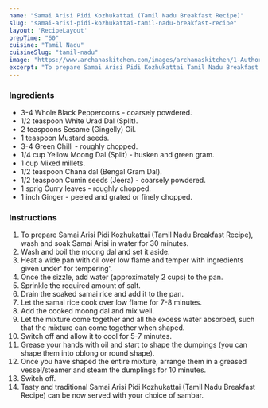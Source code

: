 ---
name: "Samai Arisi Pidi Kozhukattai (Tamil Nadu Breakfast Recipe)"
slug: "samai-arisi-pidi-kozhukattai-tamil-nadu-breakfast-recipe"
layout: 'RecipeLayout'
prepTime: "60"
cuisine: "Tamil Nadu"
cuisineSlug: "tamil-nadu"
image: "https://www.archanaskitchen.com/images/archanaskitchen/1-Author/Uma_Raghuraman/Samai_Arisi_Pidi_Kozhukattai__Traditional_Tiffin_Recipe_from_Tamilnadu.jpg"
excerpt: "To prepare Samai Arisi Pidi Kozhukattai Tamil Nadu Breakfast Recipe, wash and soak Samai Arisi in water for 30 minutes"
---

### Ingredients

- 3-4 Whole Black Peppercorns - coarsely powdered.
- 1/2 teaspoon White Urad Dal (Split).
- 2 teaspoons Sesame (Gingelly) Oil.
- 1 teaspoon Mustard seeds.
- 3-4 Green Chilli - roughly chopped.
- 1/4 cup Yellow Moong Dal (Split) - husken and green gram.
- 1 cup Mixed millets.
- 1/2 teaspoon Chana dal (Bengal Gram Dal).
- 1/2 teaspoon Cumin seeds (Jeera) - coarsely powdered.
- 1 sprig Curry leaves - roughly chopped.
- 1 inch Ginger - peeled and grated or finely chopped.

### Instructions

1. To prepare Samai Arisi Pidi Kozhukattai (Tamil Nadu Breakfast Recipe), wash and soak Samai Arisi in water for 30 minutes.
1. Wash and boil the moong dal and set it aside.
1. Heat a wide pan with oil over low flame and temper with ingredients given under' for tempering'.
1. Once the sizzle, add water (approximately 2 cups) to the pan.
1. Sprinkle the required amount of salt.
1. Drain the soaked samai rice and add it to the pan.
1. Let the samai rice cook over low flame for 7-8 minutes.
1. Add the cooked moong dal and mix well.
1. Let the mixture come together and all the excess water absorbed, such that the mixture can come together when shaped.
1. Switch off and allow it to cool for 5-7 minutes.
1. Grease your hands with oil and start to shape the dumpings (you can shape them into oblong or round shape).
1. Once you have shaped the entire mixture, arrange them in a greased vessel/steamer and steam the dumplings for 10 minutes.
1. Switch off.
1. Tasty and traditional Samai Arisi Pidi Kozhukattai (Tamil Nadu Breakfast Recipe) can be now served with your choice of sambar.
